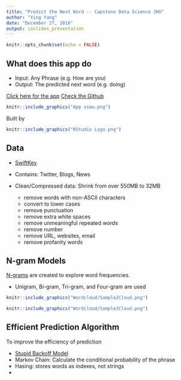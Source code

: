 ```yaml
---
title: "Predict the Next Word -- Capstone Data Science JHU"
author: "Ying Yang"
date: "December 27, 2016"
output: ioslides_presentation
---
```


```r
knitr::opts_chunk$set(echo = FALSE)
```

## What does this app do

- Input: Any Phrase (e.g. How are you)
- Output: The predicted next word (e.g. doing)

[Click here for the app](http://varianceexplained.org/r/trump-tweets/)
[Check the Github]()

<!-- ![](App view.png) -->
```r
knitr::include_graphics("App view.png")
```

Built by 

```r
knitr::include_graphics("RStudio Logo.png")
```
            
## Data

- [SwiftKey](https://d396qusza40orc.cloudfront.net/dsscapstone/dataset/Coursera-SwiftKey.zip)
- Contains: Twitter, Blogs, News
- Clean/Compressed data: Shrink from over 550MB to 32MB

  - remove words with non-ASCII characters 
  - convert to lower cases
  - remove punctuation
  - remove extra white spaces
  - remove unmeaningful repeated words
  - remove number
  - remove URL, websites, email
  - remove profanity words
  
## N-gram Models
[N-grams](https://en.wikipedia.org/wiki/N-gram) are created to explore word frequencies.

- Unigram, Bi-gram, Tri-gram, and Four-gram are used

```r
knitr::include_graphics("Wordcloud/Sample2Cloud.png")
```
```r
knitr::include_graphics("Wordcloud/Sample3Cloud.png")
```

## Efficient Prediction Algorithm

To improve the efficiency of prediction

- [Stupid Backoff Model](https://en.wikipedia.org/wiki/Katz%27s_back-off_model)
- Markov Chain: Calculate the conditional probability of the phrase
- Hasing: stores words as indexes, not strings
- 


